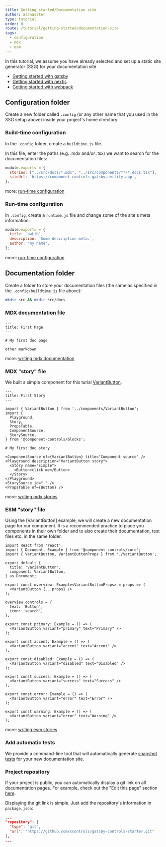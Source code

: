 ```yaml
---
title: Getting started/Documentation site
author: atanasster
type: tutorial
order: 0
route: /tutorial/getting-started/documentation-site
tags:
  - configuration
  - mdx
  - esm
---
```


In this tutorial, we assume you have already selected and set up a static site generator (SSG) for your documentation site

- [Getting started with gatsby](/tutorial/getting-started/gatsby)
- [Getting started with nextjs](/tutorial/getting-started/nextjs)
- [Getting started with webpack](/tutorial/getting-started/webpack)

## Configuration folder

Create a new folder called `.config` (or any other name that you used in the SSG setup above) inside your project's home directory:

### Build-time configuration

In the `.config` folder, create a `buildtime.js` file.

In this file, enter the paths (e.g. .mdx and/or .tsx) we want to search for the documentation files:

```js:title=.config/buildtime.js
module.exports = {
  stories: ["../src/docs/*.mdx", "../src/components/**/*.docs.tsx"],
  siteUrl: `https://component-controls-gatsby.netlify.app`,
};
```

more: [run-time configuration](/configuration/buildtime)

### Run-time configuration

In `.config`, create a `runtime.js` file and change some of the site's meta information:

```js:title=.config/runtime.js
module.exports = {
  title: `awLib`,
  description: `Some description meta.`,
  author: 'my name',
};
```

more: [run-time configuration](/configuration/runtime)

## Documentation folder

Create a folder to store your documentation files (the same as specified in the `.config/buildtime.js` file above):

```sh
mkdir src && mkdir src/docs
```

### MDX documentation file

```mdx:title=src/docs/first-page.mdx
---
title: First Page
---

# My first doc page

other markdown
```

more: [writing mdx documentation](/tutorial/mdx-documentation)

### MDX "story" file

We built a simple component for this turial [VariantButton](https://github.com/ccontrols/gatsby-controls-starter/blob/master/src/components/VariantButton/VariantButton.tsx).

```mdx:title=src/docs/first-story.mdx
---
title: First Story
---

import { VariantButton } from '../components/VariantButton';
import {
  Playground,
  Story,
  PropsTable,
  ComponentSource,
  StorySource,
} from '@component-controls/blocks';

# My first doc story

<ComponentSource of={VariantButton} title="Component source" />
<Playground description="VariantButton story">
  <Story name="simple">
    <Button>click me</Button>
  </Story>
</Playground>
<StorySource id="." />
<PropsTable of={Button} />
```

more: [writing mdx stories](/tutorial/mdx-stories)

### ESM "story" file

Using the [VariantButton] example, we will create a new documentation page for our component. It is a recommended practice to place you components in their own folder and to also create their documentation, test files etc. in the same folder.

```jsx:title=src/components/VariantButton/VariantButton.docs.tsx
import React from 'react';
import { Document, Example } from '@component-controls/core';
import { VariantButton, VariantButtonProps } from './VariantButton';

export default {
  title: 'VariantButton',
  component: VariantButton,
} as Document;

export const overview: Example<VariantButtonProps> = props => (
  <VariantButton {...props} />
);

overview.controls = {
  text: 'Button',
  icon: 'search',
};

export const primary: Example = () => (
  <VariantButton variant="primary" text="Primary" />
);

export const accent: Example = () => (
  <VariantButton variant="accent" text="Accent" />
);

export const disabled: Example = () => (
  <VariantButton variant="disabled" text="Disabled" />
);

export const success: Example = () => (
  <VariantButton variant="success" text="Success" />
);

export const error: Example = () => (
  <VariantButton variant="error" text="Error" />
);

export const warning: Example = () => (
  <VariantButton variant="error" text="Warning" />
);
```

more: [writing esm stories](/tutorial/esmodules-stories)

### Add automatic tests

We provide a command-line tool that will automatically generate [snapshot tests](/tutorial/testing/jest-snapshots) for your new documentation site.

### Project repository

If your project is public, you can automatically display a git link on all documentation pages. For example, check out the "Edit this page" section [here](https://gatsby-controls-starter.netlify.app/docs/es-story--overview).

Displaying the git link is simple. Just add the repository's information in `package.json`:

```json:title=package.json
...
"repository": {
  "type": "git",
  "url": "https://github.com/ccontrols/gatsby-controls-starter.git"
},
...
```
